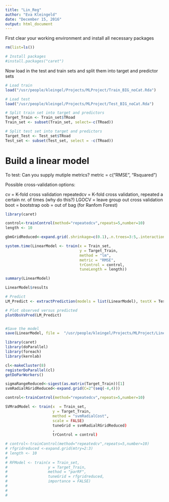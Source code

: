 ```yaml
---
title: "Lin_Reg"
author: "Eva Kleingeld"
date: "December 15, 2016"
output: html_document
---
```


First clear your working environment and install all necessary packages

```r
rm(list=ls())

# Install packages
#install.packages("caret")

```

Now load in the test and train sets and split them into target and predictor sets

```r
# Load train
load("/usr/people/kleingel/Projects/MLProject/Train_BIG_noCat.Rda")

# Load test
load("/usr/people/kleingel/Projects/MLProject/Test_BIG_noCat.Rda")

# Split train set into target and predictors 
Target_Train <- Train_set$TRoad
Train_set <- subset(Train_set, select=-c(TRoad))

# Split test set into target and predictors
Target_Test <- Test_set$TRoad
Test_set <- subset(Test_set, select = -c(TRoad))

```

# Build a linear model

To test:
Can you supply mutiple metrics? metric = c("RMSE", "Rsquared")

Possible cross-validation options:

cv = K-fold cross validation
repeatedcv = K-fold cross validation, repeated a certain nr. of times (why do this?)
LGOCV = leave group out cross validation 
boot = bootstrap
oob = out of bag (for Ranfom Forest)


```r
library(caret)

control<-trainControl(method="repeatedcv",repeats=5,number=10) 
length <- 10

gbmGridReduced<-expand.grid(.shrinkage=c(0.1),.n.trees=3:5,.interaction.depth=4:6,.n.minobsinnode=3:5)

system.time(LinearModel <- train(x = Train_set, 
                                 y = Target_Train, 
                                 method = "lm", 
                                 metric = "RMSE",
                                 trControl = control,
                                 tuneLength = length))

summary(LinearModel)

LinearModel$results

# Predict
LM_Predict <- extractPrediction(models = list(LinearModel), testX = Test_set, testY = Target_Test)

# Plot observed versus predicted
plotObsVsPred(LM_Predict)


#Save the model
save(LinearModel, file =  "/usr/people/kleingel/Projects/MLProject/LinearModel.Rda")

```

```r
library(caret)
library(doParallel)
library(foreach)
library(kernlab)

cl<-makeCluster(8)
registerDoParallel(cl)
getDoParWorkers()

sigmaRangeReduced<-sigest(as.matrix(Target_Train))[1]
svmRadialRGridReduced<-expand.grid(C=2^(seq(-4,4)))

control<-trainControl(method="repeatedcv",repeats=5,number=10) 

SVMradModel <- train(x  = Train_set, 
                     y = Target_Train, 
                     method = "svmRadialCost", 
                     scale = FALSE)
                     tuneGrid = svmRadialRGridReduced)
                     ,
                     trControl = control)

# control<-trainControl(method="repeatedcv",repeats=5,number=10) 
# rfgridreduced <-expand.grid(mtry=2:3)
# length <- 10
# 
# RFModel <- train(x = Train_set, 
#                  y = Target_Train,
#                  method = "parRF",
#                  tuneGrid = rfgridreduced,
#                  importance = FALSE)
# 
# 
# 





```






